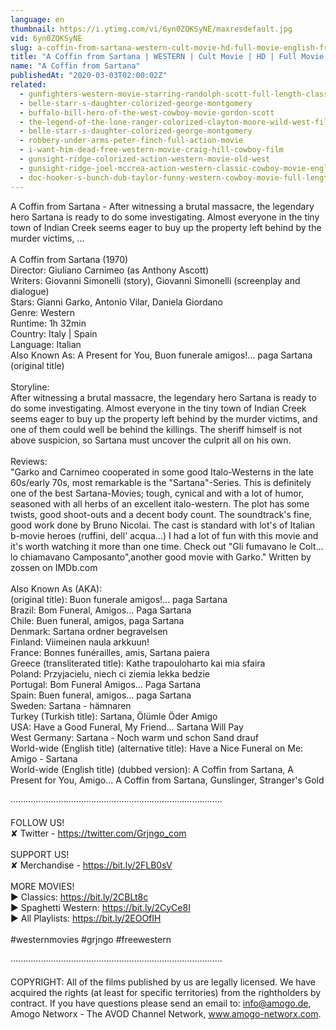```yaml
---
language: en
thumbnail: https://i.ytimg.com/vi/6yn0ZQKSyNE/maxresdefault.jpg
vid: 6yn0ZQKSyNE
slug: a-coffin-from-sartana-western-cult-movie-hd-full-movie-english-free-cowboy-film
title: "A Coffin from Sartana | WESTERN | Cult Movie | HD | Full Movie English | Free Cowboy Film"
name: "A Coffin from Sartana"
publishedAt: "2020-03-03T02:00:02Z"
related:
  - gunfighters-western-movie-starring-randolph-scott-full-length-classic-feature-film-english
  - belle-starr-s-daughter-colorized-george-montgomery
  - buffalo-bill-hero-of-the-west-cowboy-movie-gordon-scott
  - the-legend-of-the-lone-ranger-colorized-clayton-moore-wild-west-film
  - belle-starr-s-daughter-colorized-george-montgomery
  - robbery-under-arms-peter-finch-full-action-movie
  - i-want-him-dead-free-western-movie-craig-hill-cowboy-film
  - gunsight-ridge-colorized-action-western-movie-old-west
  - gunsight-ridge-joel-mccrea-action-western-classic-cowboy-movie-english
  - doc-hooker-s-bunch-dub-taylor-funny-western-cowboy-movie-full-length-english
---
```


A Coffin from Sartana - After witnessing a brutal massacre, the legendary hero Sartana is ready to do some investigating. Almost everyone in the tiny town of Indian Creek seems eager to buy up the property left behind by the murder victims, ...<br />
<br />
A Coffin from Sartana (1970)<br />
Director: Giuliano Carnimeo (as Anthony Ascott)<br />
Writers: Giovanni Simonelli (story), Giovanni Simonelli (screenplay and dialogue)<br />
Stars: Gianni Garko, Antonio Vilar, Daniela Giordano<br />
Genre: Western<br />
Runtime: 1h 32min<br />
Country: Italy | Spain<br />
Language: Italian<br />
Also Known As: A Present for You, Buon funerale amigos!... paga Sartana (original title)<br />
<br />
Storyline:<br />
After witnessing a brutal massacre, the legendary hero Sartana is ready to do some investigating. Almost everyone in the tiny town of Indian Creek seems eager to buy up the property left behind by the murder victims, and one of them could well be behind the killings. The sheriff himself is not above suspicion, so Sartana must uncover the culprit all on his own.<br />
<br />
Reviews:<br />
"Garko and Carnimeo cooperated in some good Italo-Westerns in the late 60s/early 70s, most remarkable is the "Sartana"-Series. This is definitely one of the best Sartana-Movies; tough, cynical and with a lot of humor, seasoned with all herbs of an excellent italo-western. The plot has some twists, good shoot-outs and a decent body count. The soundtrack's fine, good work done by Bruno Nicolai. The cast is standard with lot's of Italian b-movie heroes (ruffini, dell' acqua...) I had a lot of fun with this movie and it's worth watching it more than one time. Check out "Gli fumavano le Colt... lo chiamavano Camposanto",another good movie with Garko." Written by zossen on IMDb.com<br />
<br />
Also Known As (AKA):<br />
(original title): Buon funerale amigos!... paga Sartana<br />
Brazil: Bom Funeral, Amigos... Paga Sartana<br />
Chile: Buen funeral, amigos, paga Sartana<br />
Denmark: Sartana ordner begravelsen<br />
Finland: Viimeinen naula arkkuun!<br />
France: Bonnes funérailles, amis, Sartana paiera<br />
Greece (transliterated title): Kathe trapouloharto kai mia sfaira<br />
Poland: Przyjacielu, niech ci ziemia lekka bedzie<br />
Portugal: Bom Funeral Amigos... Paga Sartana<br />
Spain: Buen funeral, amigos... paga Sartana<br />
Sweden: Sartana - hämnaren<br />
Turkey (Turkish title): Sartana, Ölümle Öder Amigo<br />
USA: Have a Good Funeral, My Friend... Sartana Will Pay<br />
West Germany: Sartana - Noch warm und schon Sand drauf<br />
World-wide (English title) (alternative title): Have a Nice Funeral on Me: Amigo - Sartana<br />
World-wide (English title) (dubbed version): A Coffin from Sartana, A Present for You, Amigo... A Coffin from Sartana, Gunslinger, Stranger's Gold<br />
<br />
····················································································<br />
<br />
FOLLOW US!<br />
✘ Twitter - https://twitter.com/Grjngo_com<br />
<br />
SUPPORT US!<br />
✘ Merchandise - https://bit.ly/2FLB0sV<br />
<br />
MORE MOVIES! <br />
► Classics: https://bit.ly/2CBLt8c <br />
► Spaghetti Western: https://bit.ly/2CyCe8I <br />
► All Playlists: https://bit.ly/2EOOfIH <br />
<br />
#westernmovies #grjngo #freewestern<br />
<br />
····················································································<br />
<br />
COPYRIGHT: All of the films published by us are legally licensed. We have acquired the rights (at least for specific territories) from the rightholders by contract. If you have questions please send an email to: info@amogo.de, Amogo Networx - The AVOD Channel Network, www.amogo-networx.com.
